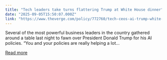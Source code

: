 ```yaml
---
title: "Tech leaders take turns flattering Trump at White House dinner"
date: "2025-09-05T15:50:07.000Z"
link: "https://www.theverge.com/policy/772760/tech-ceos-ai-trump-white-house-dinner"
---
```


Several of the most powerful business leaders in the country gathered around a table last night to fawn over President Donald Trump for his AI policies.
“You and your policies are really helping a lot...

[Read more](https://www.theverge.com/policy/772760/tech-ceos-ai-trump-white-house-dinner)
